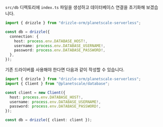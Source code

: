 `src/db` 디렉토리에 `index.ts` 파일을 생성하고 데이터베이스 연결을 초기화해 보겠습니다.

```typescript
import { drizzle } from "drizzle-orm/planetscale-serverless";

const db = drizzle({
  connection: {
    host: process.env.DATABASE_HOST!,
    username: process.env.DATABASE_USERNAME!,
    password: process.env.DATABASE_PASSWORD!,
  },
});
```

기존 드라이버를 사용해야 한다면 다음과 같이 작성할 수 있습니다.

```typescript
import { drizzle } from "drizzle-orm/planetscale-serverless";
import { Client } from "@planetscale/database";

const client = new Client({
  host: process.env.DATABASE_HOST!,
  username: process.env.DATABASE_USERNAME!,
  password: process.env.DATABASE_PASSWORD!,
});

const db = drizzle({ client: client });
```


